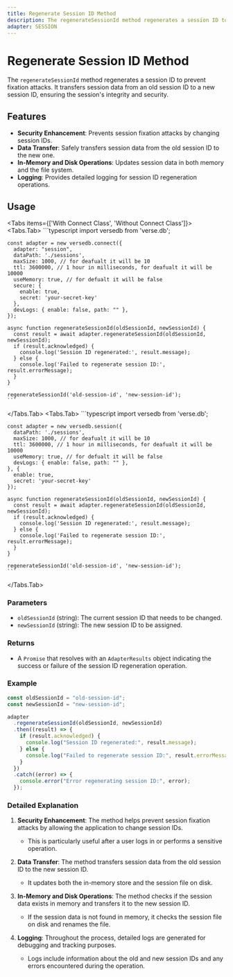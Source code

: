 ```yaml
---
title: Regenerate Session ID Method
description: The regenerateSessionId method regenerates a session ID to prevent fixation attacks. It transfers session data from an old session ID to a new session ID, ensuring the session's integrity and security.
adapter: SESSION
---
```



# Regenerate Session ID Method

The `regenerateSessionId` method regenerates a session ID to prevent fixation attacks. It transfers session data from an old session ID to a new session ID, ensuring the session's integrity and security.

## Features

- **Security Enhancement**: Prevents session fixation attacks by changing session IDs.
- **Data Transfer**: Safely transfers session data from the old session ID to the new one.
- **In-Memory and Disk Operations**: Updates session data in both memory and the file system.
- **Logging**: Provides detailed logging for session ID regeneration operations.

## Usage

<Tabs items={['With Connect Class', 'Without Connect Class']}>
  <Tabs.Tab>
    ```typescript
    import versedb from 'verse.db';

    const adapter = new versedb.connect({
      adapter: "session",
      dataPath: './sessions',
      maxSize: 1000, // for deafualt it will be 10
      ttl: 3600000, // 1 hour in milliseconds, for deafualt it will be 10000
      useMemory: true, // for defualt it will be false
      secure: {
        enable: true,
        secret: 'your-secret-key'
      },
      devLogs: { enable: false, path: "" },
    });

    async function regenerateSessionId(oldSessionId, newSessionId) {
      const result = await adapter.regenerateSessionId(oldSessionId, newSessionId);
      if (result.acknowledged) {
        console.log('Session ID regenerated:', result.message);
      } else {
        console.log('Failed to regenerate session ID:', result.errorMessage);
      }
    }

    regenerateSessionId('old-session-id', 'new-session-id');
    ```

  </Tabs.Tab>
  <Tabs.Tab>
    ```typescript
    import versedb from 'verse.db';

    const adapter = new versedb.session({
      dataPath: './sessions',
      maxSize: 1000, // for deafualt it will be 10
      ttl: 3600000, // 1 hour in milliseconds, for deafualt it will be 10000
      useMemory: true, // for defualt it will be false
      devLogs: { enable: false, path: "" },
    }, {
      enable: true,
      secret: 'your-secret-key'
    });

    async function regenerateSessionId(oldSessionId, newSessionId) {
      const result = await adapter.regenerateSessionId(oldSessionId, newSessionId);
      if (result.acknowledged) {
        console.log('Session ID regenerated:', result.message);
      } else {
        console.log('Failed to regenerate session ID:', result.errorMessage);
      }
    }

    regenerateSessionId('old-session-id', 'new-session-id');
    ```

  </Tabs.Tab>
</Tabs>

### Parameters

- `oldSessionId` (string): The current session ID that needs to be changed.
- `newSessionId` (string): The new session ID to be assigned.

### Returns

- A `Promise` that resolves with an `AdapterResults` object indicating the success or failure of the session ID regeneration operation.

### Example

```typescript
const oldSessionId = "old-session-id";
const newSessionId = "new-session-id";

adapter
  .regenerateSessionId(oldSessionId, newSessionId)
  .then((result) => {
    if (result.acknowledged) {
      console.log("Session ID regenerated:", result.message);
    } else {
      console.log("Failed to regenerate session ID:", result.errorMessage);
    }
  })
  .catch((error) => {
    console.error("Error regenerating session ID:", error);
  });
```

### Detailed Explanation

1. **Security Enhancement**: The method helps prevent session fixation attacks by allowing the application to change session IDs.
   - This is particularly useful after a user logs in or performs a sensitive operation.

2. **Data Transfer**: The method transfers session data from the old session ID to the new session ID.
   - It updates both the in-memory store and the session file on disk.

3. **In-Memory and Disk Operations**: The method checks if the session data exists in memory and transfers it to the new session ID.
   - If the session data is not found in memory, it checks the session file on disk and renames the file.

4. **Logging**: Throughout the process, detailed logs are generated for debugging and tracking purposes.
   - Logs include information about the old and new session IDs and any errors encountered during the operation.